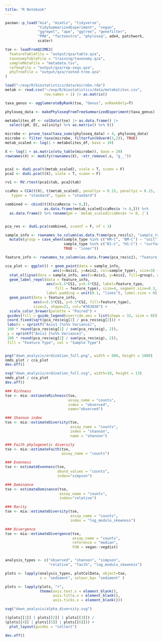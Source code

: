 ```yaml
---
title: "R Notebook"
---
```


```r
pacman::p_load("mia", "miaViz", "tidyverse",
               "tidySummarizedExperiment", "vegan",
               "ggrepel", "ape", "ggtree", "genefilter",
               "PMA", "factoextra", "phyloseq", ade4, patchwork,
               scater)
```

```r
tse <- loadFromQIIME2(
  featureTableFile = "output/qza/table.qza",
  taxonomyTableFile = "training/taxonomy.qza",
  sampleMetaFile = "metadata.tsv",
  refSeqFile = "output/qza/rep-seqs.qza",
  phyTreeFile = "output/qza/rooted-tree.qza"
) 

load("~/exp/R/biostatistics/data/microbe.rda")
metab <- read.csv("~/exp/R/biostatistics/data/metabolites.csv",
                  row.names = 1) |> as.matrix()

taxa_genus <- agglomerateByRank(tse, "Genus", onRankOnly=T)


```


```r
phyloseq_data <- makePhyloseqFromTreeSummarizedExperiment(taxa_genus)

metabolites_df <- colData(tse) |> as.data.frame() |>
  select(pH, EC, salinity) %>% as.matrix() %>% t() 

microbe <- prune_taxa(taxa_sums(phyloseq_data) > 4, phyloseq_data)
microbe <- filter_taxa(microbe, filterfun(kOverA(3,2)), TRUE)
metab_scaled <- log(1 + metabolites_df, base = 10)

X <- log(1 + as.matrix(otu_table(microbe)), base = 10)
rownames(X) <- modify(rownames(X), ~str_remove(.x, "g__"))


pca1 <- dudi.pca(t(metab_scaled), scale = T, scann = F)
pca2 <- dudi.pca(t(X), scale = T, scann = F)

rv1 <- RV.rtest(pca1$tab, pca2$tab)

ccaRes = CCA(t(X), t(metab_scaled), penaltyx = 0.15, penaltyz = 0.15, 
   typex = "standard", typez = "standard")

combined <- cbind(t(X[ccaRes$u != 0,]),
                  as.data.frame(metab_scaled[ccaRes$v != 0,])) %>% 
  as.data.frame() %>% rename(pH = `metab_scaled[ccaRes$v != 0, ]`)


pca_res <- dudi.pca(combined, scannf = F, nf = 3)

sample_info <- rownames_to_column(as.data.frame(pca_res$li), "sample_type") %>% 
  mutate(group = case_when(sample_type %in% c("HM-C", "BM-C") ~ "soil",
                           sample_type %in% c("B1-C", "H1-C") ~ "surface",
                           TRUE ~ "inner"))

feature_info <- rownames_to_column(as.data.frame(pca_res$c1), "feature_type")

cca_plot <- ggplot() + geom_point(data = sample_info,
                      aes(x=Axis1, y=Axis2, col=sample_type), size=3) +
  stat_ellipse(data = sample_info, aes(x=Axis1, y=Axis2, fill=group), geom="polygon", alpha=0.3, linetype=2) +
  geom_label_repel(data = feature_info,
                   aes(x=5.5*CS1, y=5.5*CS2, label=feature_type,
                       fill = feature_type), size=4, segment.size=0.3,
                   label.padding = unit(0.1, "lines"), label.size = 0) +
  geom_point(data = feature_info,
             aes(x=5.5*CS1, y=5.5*CS2, fill=feature_type),
             size=2, shape=23, col="#383838") +
  scale_color_brewer(palette = "Paired") +
 guides(fill = guide_legend(override.aes = list(shape = 32, size = 0))) +
 coord_fixed(sqrt(pca_res$eig[2] / pca_res$eig[2])) +
 labs(x = sprintf("Axis1 [%s%% Variance]",
 100 * round(pca_res$eig[1] / sum(pca_res$eig), 2)),
 y = sprintf("Axis2 [%s%% Variance]",
 100 * round(pca_res$eig[2] / sum(pca_res$eig), 2)),
 fill = "Feature Type", col = "Sample Type") 



```


```r
png("down_analysis/ordination_full.png", width = 900, height = 1000)
nmds_plot / cca_plot
dev.off()
```

```r
svg("down_analysis/ordination_full.svg", width=10, height = 13)
nmds_plot / cca_plot
dev.off()
```

```r
### Richness
tse <- mia::estimateRichness(tse, 
                             assay_name = "counts", 
                             index = "observed", 
                             name="observed")

### Shannon index
tse <- mia::estimateDiversity(tse, 
                              assay_name = "counts",
                              index = "shannon", 
                              name = "shannon")

### Faith phylogenetic diversity
tse <- mia::estimateFaith(tse,
                          assay_name = "counts")

### Evenness
tse <- estimateEvenness(tse, 
                        abund_values = "counts", 
                        index="simpson")

### Dominance
tse <- estimateDominance(tse, 
                         assay_name = "counts", 
                         index="relative")

### Rarity
tse <- mia::estimateDiversity(tse, 
                              assay_name = "counts",
                              index = "log_modulo_skewness")

### Divergence
tse <- mia::estimateDivergence(tse,
                               assay_name = "counts",
                               reference = "median",
                               FUN = vegan::vegdist)


analysis_types <- c("observed", "shannon", "simpson", 
                    "relative", "faith", "log_modulo_skewness")

plots <- lapply(analysis_types, plotColData, object=tse,
                x = "sediment", colour_by= "sediment" )

plots <- lapply(plots, "+", 
                theme(axis.text.x = element_blank(),
                      axis.title.x = element_blank(),
                      axis.ticks.x = element_blank()))

```


```r
svg("down_analysis/alpha_diversity.svg")

((plots[[1]] | plots[[2]] | plots[[3]]) / 
(plots[[4]] | plots[[5]] | plots[[6]])) +
  plot_layout(guides = "collect")

dev.off()
```












